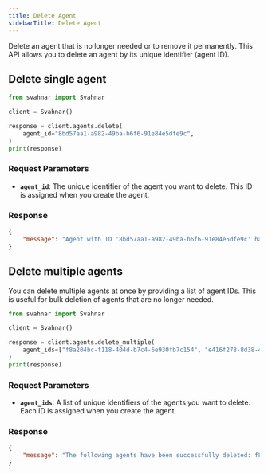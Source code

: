 ```yaml
---
title: Delete Agent
sidebarTitle: Delete Agent
---
```


Delete an agent that is no longer needed or to remove it permanently. This API allows you to delete an agent by its unique identifier (agent ID).

## Delete single agent

```python title="Python" showLineNumbers
from svahnar import Svahnar

client = Svahnar()

response = client.agents.delete(
    agent_id="8bd57aa1-a982-49ba-b6f6-91e84e5dfe9c",
)
print(response)
```

### Request Parameters
- **`agent_id`**: The unique identifier of the agent you want to delete. This ID is assigned when you create the agent.

### Response
```json title="json" showLineNumbers
{
    "message": "Agent with ID '8bd57aa1-a982-49ba-b6f6-91e84e5dfe9c' has been successfully deleted."
}

```

## Delete multiple agents

You can delete multiple agents at once by providing a list of agent IDs. This is useful for bulk deletion of agents that are no longer needed.

```python title="Python" showLineNumbers
from svahnar import Svahnar

client = Svahnar()

response = client.agents.delete_multiple(
    agent_ids=["f8a204bc-f118-404d-b7c4-6e930fb7c154", "e416f278-8d38-4096-9daa-f75de4134c48"],
)
print(response)
```
### Request Parameters
- **`agent_ids`**: A list of unique identifiers of the agents you want to delete. Each ID is assigned when you create the agent.



### Response

``` json title="json" showLineNumbers
{
    "message": "The following agents have been successfully deleted: f8a204bc-f118-404d-b7c4-6e930fb7c154, e416f278-8d38-4096-9daa-f75de4134c48"
}
```